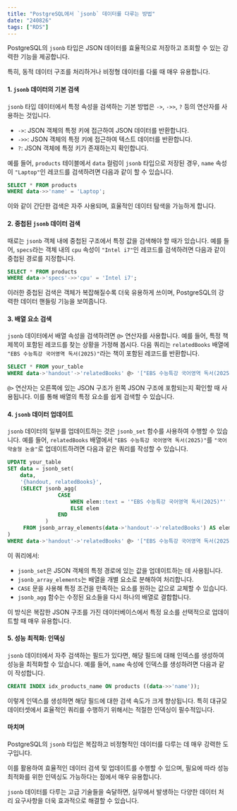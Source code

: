 ```yaml
---
title: "PostgreSQL에서 `jsonb` 데이터를 다루는 방법"
date: "240826"
tags: ["RDS"]
---
```


PostgreSQL의 `jsonb` 타입은 JSON 데이터를 효율적으로 저장하고 조회할 수 있는 강력한 기능을 제공합니다.

특히, 동적 데이터 구조를 처리하거나 비정형 데이터를 다룰 때 매우 유용합니다.

#### 1. `jsonb` 데이터의 기본 검색

`jsonb` 타입 데이터에서 특정 속성을 검색하는 기본 방법은 `->`, `->>`, `?` 등의 연산자를 사용하는 것입니다.

- `->`: JSON 객체의 특정 키에 접근하여 JSON 데이터를 반환합니다.
- `->>`: JSON 객체의 특정 키에 접근하여 텍스트 데이터를 반환합니다.
- `?`: JSON 객체에 특정 키가 존재하는지 확인합니다.

예를 들어, `products` 테이블에서 `data` 컬럼이 `jsonb` 타입으로 저장된 경우, `name` 속성이 `"Laptop"`인 레코드를 검색하려면 다음과 같이 할 수 있습니다.

```sql
SELECT * FROM products
WHERE data->>'name' = 'Laptop';
```

이와 같이 간단한 검색은 자주 사용되며, 효율적인 데이터 탐색을 가능하게 합니다.

#### 2. 중첩된 `jsonb` 데이터 검색

때로는 `jsonb` 객체 내에 중첩된 구조에서 특정 값을 검색해야 할 때가 있습니다. 예를 들어, `specs`라는 객체 내의 `cpu` 속성이 `"Intel i7"`인 레코드를 검색하려면 다음과 같이 중첩된 경로를 지정합니다.

```sql
SELECT * FROM products
WHERE data->'specs'->>'cpu' = 'Intel i7';
```

이러한 중첩된 검색은 객체가 복잡해질수록 더욱 유용하게 쓰이며, PostgreSQL의 강력한 데이터 핸들링 기능을 보여줍니다.

#### 3. 배열 요소 검색

`jsonb` 데이터에서 배열 속성을 검색하려면 `@>` 연산자를 사용합니다. 예를 들어, 특정 책 제목이 포함된 레코드를 찾는 상황을 가정해 봅시다. 다음 쿼리는 `relatedBooks` 배열에 `"EBS 수능특강 국어영역 독서(2025)"`라는 책이 포함된 레코드를 반환합니다.

```sql
SELECT * FROM your_table
WHERE data->'handout'->'relatedBooks' @> '["EBS 수능특강 국어영역 독서(2025)"]';
```

`@>` 연산자는 오른쪽에 있는 JSON 구조가 왼쪽 JSON 구조에 포함되는지 확인할 때 사용됩니다. 이를 통해 배열의 특정 요소를 쉽게 검색할 수 있습니다.

#### 4. `jsonb` 데이터 업데이트

`jsonb` 데이터의 일부를 업데이트하는 것은 `jsonb_set` 함수를 사용하여 수행할 수 있습니다. 예를 들어, `relatedBooks` 배열에서 `"EBS 수능특강 국어영역 독서(2025)"`를 `"국어 약술형 논술"`로 업데이트하려면 다음과 같은 쿼리를 작성할 수 있습니다.

```sql
UPDATE your_table
SET data = jsonb_set(
    data,
    '{handout, relatedBooks}',
    (SELECT jsonb_agg(
                CASE
                    WHEN elem::text = '"EBS 수능특강 국어영역 독서(2025)"' THEN '"국어 약술형 논술"'
                    ELSE elem
                END
            )
     FROM jsonb_array_elements(data->'handout'->'relatedBooks') AS elem)
)
WHERE data->'handout'->'relatedBooks' @> '["EBS 수능특강 국어영역 독서(2025)"]';
```

이 쿼리에서:

- `jsonb_set`은 JSON 객체의 특정 경로에 있는 값을 업데이트하는 데 사용됩니다.
- `jsonb_array_elements`는 배열을 개별 요소로 분해하여 처리합니다.
- `CASE` 문을 사용해 특정 조건을 만족하는 요소를 원하는 값으로 교체할 수 있습니다.
- `jsonb_agg` 함수는 수정된 요소들을 다시 하나의 배열로 결합합니다.

이 방식은 복잡한 JSON 구조를 가진 데이터베이스에서 특정 요소를 선택적으로 업데이트할 때 매우 유용합니다.

#### 5. 성능 최적화: 인덱싱

`jsonb` 데이터에서 자주 검색하는 필드가 있다면, 해당 필드에 대해 인덱스를 생성하여 성능을 최적화할 수 있습니다. 예를 들어, `name` 속성에 인덱스를 생성하려면 다음과 같이 작성합니다.

```sql
CREATE INDEX idx_products_name ON products ((data->>'name'));
```

이렇게 인덱스를 생성하면 해당 필드에 대한 검색 속도가 크게 향상됩니다. 특히 대규모 데이터셋에서 효율적인 쿼리를 수행하기 위해서는 적절한 인덱싱이 필수적입니다.

#### 마치며

PostgreSQL의 `jsonb` 타입은 복잡하고 비정형적인 데이터를 다루는 데 매우 강력한 도구입니다.

이를 활용하여 효율적인 데이터 검색 및 업데이트를 수행할 수 있으며, 필요에 따라 성능 최적화를 위한 인덱싱도 가능하다는 점에서 매우 유용합니다.

`jsonb` 데이터를 다루는 고급 기술들을 숙달하면, 실무에서 발생하는 다양한 데이터 처리 요구사항을 더욱 효과적으로 해결할 수 있습니다.
